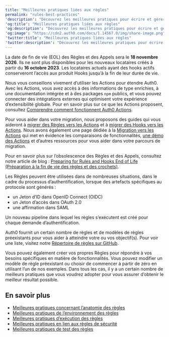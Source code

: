 ```yaml
---
title: "Meilleures pratiques liées aux règles"
permalink: "rules-best-practices"
'description': "Découvrez les meilleures pratiques pour écrire et gérer des règles d'Auth0."
'og:title': "Meilleures pratiques liées aux règles"
'og:description': "Découvrez les meilleures pratiques pour écrire et gérer des règles d'Auth0."
'og:image': "https://cdn2.auth0.com/docs/1.14567.0/img/share-image.png"
'twitter:title': "Meilleures pratiques liées aux règles"
'twitter:description': "Découvrez les meilleures pratiques pour écrire et gérer des règles d'Auth0."
---
```


<Warning>

La date de fin de vie (EOL) des Règles et des Appels sera le **18 novembre 2026**. Ils ne sont plus disponibles pour les nouveaux locataires créés à partir du **16 octobre 2023**. Les locataires actuels ayant des hooks actifs conserveront l’accès aux produit Hooks jusqu’à la fin de leur durée de vie.

Nous vous conseillons vivement d’utiliser les Actions pour étendre Auth0. Avec les Actions, vous avez accès à des informations de type enrichies, à une documentation intégrée et à des packages `npm` publics, et vous pouvez connecter des intégrations externes qui optimisent votre expérience d’extensibilité globale. Pour en savoir plus sur ce que les Actions proposent, consultez [Comprendre comment fonctionnent Auth0 Actions](/docs/docs/fr-ca/customize/actions/actions-overview).

Pour vous aider dans votre migration, nous proposons des guides qui vous aideront à [migrer des Règles vers les Actions](/docs/docs/fr-ca/customize/actions/migrate/migrate-from-rules-to-actions) et à [migrer des Hooks vers les Actions](/docs/docs/fr-ca/customize/actions/migrate/migrate-from-hooks-to-actions). Nous avons également une page dédiée à la [Migration vers les Actions](https://auth0.com/extensibility/movetoactions) qui met en évidence les comparaisons de fonctionnalités, [une démo des Actions](https://www.youtube.com/watch?v=UesFSY1klrI)  et d’autres ressources pour vous aider dans votre parcours de migration.

Pour en savoir plus sur l’obsolescence des Règles et des Appels, consultez notre article de blog : [Preparing for Rules and Hooks End of Life (Préparation à la fin de vie des règles et des crochets)](https://auth0.com/blog/preparing-for-rules-and-hooks-end-of-life/).

</Warning>

Les Règles peuvent être utilisées dans de nombreuses situations, dans le cadre du processus d’authentification, lorsque des artefacts spécifiques au protocole sont générés :

* un Jeton d’ID dans <Tooltip href="/docs/docs/fr-ca/glossary?term=openid" tip="OpenID
Norme ouverte d’authentification qui permet aux applications de vérifier l’identité des utilisateurs sans avoir à collecter leurs informations de connexion." cta="Voir le glossaire">OpenID</Tooltip> Connect (OIDC)
* un Jeton d’accès dans <Tooltip href="/docs/docs/fr-ca/glossary?term=oath2" tip="OAuth 2.0
Cadre d’applications d’autorisation qui définit les protocoles d’autorisation et les flux de production." cta="Voir le glossaire">OAuth 2.0</Tooltip>
* une affirmation dans <Tooltip href="/docs/docs/fr-ca/glossary?term=security-assertion-markup-language" tip="Security Assertion Markup Language (SAML)
Protocole normalisé permettant à deux parties d’échanger des informations d’authentification sans mot de passe." cta="Voir le glossaire">SAML</Tooltip>

Un nouveau pipeline dans lequel les règles s’exécutent est créé pour chaque demande d’authentification.

Auth0 fournit un certain nombre de règles et de modèles de règles préexistants pour vous aider à atteindre votre ou vos objectif(s). Pour voir une liste, visitez notre [Répertoire de règles sur GitHub](https://github.com/auth0/rules).

Vous pouvez également créer vos propres Règles pour répondre à vos besoins spécifiques en matière de fonctionnalités. Vous pouvez modifier un modèle de règle préexistant ou choisir de commencer à partir de zéro en utilisant l’un de nos exemples. Dans tous les cas, il y a un certain nombre de meilleurs pratiques que vous voudrez adopter pour vous assurer d’obtenir le meilleur résultat possible.

## En savoir plus

* [Meilleures pratiques concernant l’anatomie des règles](/docs/docs/fr-ca/rules-best-practices/rules-anatomy-best-practices)
* [Meilleures pratiques de l’environnement des règles](/docs/docs/fr-ca/rules-best-practices/rules-environment-best-practices)
* [Meilleures pratiques d’exécution des règles](/docs/docs/fr-ca/rules-best-practices/rules-execution-best-practices)
* [Meilleures pratiques en lien aux règles de sécurité](/docs/docs/fr-ca/rules-best-practices/rules-security-best-practices)
* [Meilleures pratiques de test des règles](/docs/docs/fr-ca/rules-best-practices/rules-testing-best-practices)